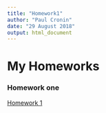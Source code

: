 ```yaml
---
title: "Homework1"
author: "Paul Cronin"
date: "29 August 2018"
output: html_document
---
```





# My Homeworks

### Homework one

[Homework 1](test.html)